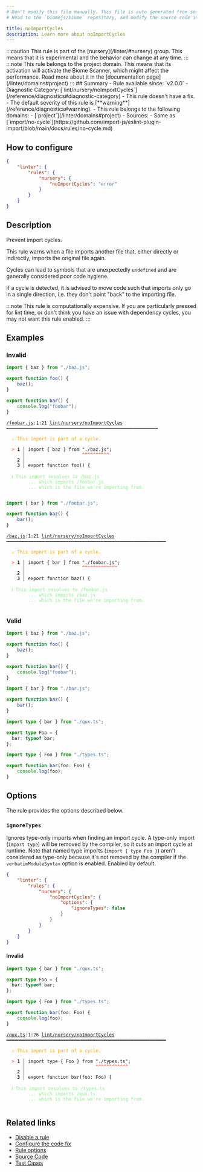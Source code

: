 ```yaml
---
# Don't modify this file manually. This file is auto generated from source, and you will lose your changes next time the website is built.
# Head to the `biomejs/biome` repository, and modify the source code in there.

title: noImportCycles
description: Learn more about noImportCycles
---
```


<Tabs>
<TabItem label="JavaScript (and super languages)" icon="seti:javascript">
:::caution
This rule is part of the [nursery](/linter/#nursery) group. This means that it is experimental and the behavior can change at any time.
:::
:::note
This rule belongs to the project domain. This means that its activation will activate the Biome Scanner, which might affect the performance. Read more about it in the [documentation page](/linter/domains#project)
:::
## Summary
- Rule available since: `v2.0.0`
- Diagnostic Category: [`lint/nursery/noImportCycles`](/reference/diagnostics#diagnostic-category)
- This rule doesn't have a fix.
- The default severity of this rule is [**warning**](/reference/diagnostics#warning).
- This rule belongs to the following domains:
  - [`project`](/linter/domains#project)
- Sources: 
  - Same as [`import/no-cycle`](https://github.com/import-js/eslint-plugin-import/blob/main/docs/rules/no-cycle.md)

## How to configure
```json title="biome.json"
{
	"linter": {
		"rules": {
			"nursery": {
				"noImportCycles": "error"
			}
		}
	}
}

```
## Description
Prevent import cycles.

This rule warns when a file imports another file that, either directly
or indirectly, imports the original file again.

Cycles can lead to symbols that are unexpectedly `undefined` and are
generally considered poor code hygiene.

If a cycle is detected, it is advised to move code such that imports
only go in a single direction, i.e. they don't point "back" to the
importing file.

:::note
This rule is computationally expensive. If you are particularly
pressed for lint time, or don't think you have an issue with dependency
cycles, you may not want this rule enabled.
:::

## Examples

### Invalid

```js title='foobar.js'
import { baz } from "./baz.js";

export function foo() {
    baz();
}

export function bar() {
    console.log("foobar");
}
```

<pre class="language-text"><code class="language-text"><a href="file:///foobar.js">/foobar.js</a>:1:21 <a href="https://biomejs.dev/linter/rules/no-import-cycles">lint/nursery/noImportCycles</a> ━━━━━━━━━━━━━━━━━━━━━━━━━━━━━━━━━━━━━━━━━━━━━━━━━━━━━━━━<br /><br />  <strong><span style="color: Orange;">⚠</span></strong> <span style="color: Orange;">This import is part of a cycle.</span><br />  <br />  <strong><span style="color: Tomato;">&gt;</span></strong> <strong>1 │ </strong>import &#123; baz &#125; from &quot;./baz.js&quot;;<br />   <strong>   │ </strong>                    <strong><span style="color: Tomato;">^</span></strong><strong><span style="color: Tomato;">^</span></strong><strong><span style="color: Tomato;">^</span></strong><strong><span style="color: Tomato;">^</span></strong><strong><span style="color: Tomato;">^</span></strong><strong><span style="color: Tomato;">^</span></strong><strong><span style="color: Tomato;">^</span></strong><strong><span style="color: Tomato;">^</span></strong><strong><span style="color: Tomato;">^</span></strong><strong><span style="color: Tomato;">^</span></strong><br />    <strong>2 │ </strong><br />    <strong>3 │ </strong>export function foo() &#123;<br />  <br />  <strong><span style="color: lightgreen;">ℹ</span></strong> <span style="color: lightgreen;">This import resolves to </span><span style="color: lightgreen;"><span style="color: lightgreen;">/baz.js</span></span><span style="color: lightgreen;"><br /></span>    <span style="color: lightgreen;">    ... which imports </span><span style="color: lightgreen;"><span style="color: lightgreen;">/foobar.js</span></span><span style="color: lightgreen;"><br /></span>    <span style="color: lightgreen;">    ... which is the file we're importing from.</span><br />  <br /></code></pre>

```js title='baz.js'
import { bar } from "./foobar.js";

export function baz() {
    bar();
}
```

<pre class="language-text"><code class="language-text"><a href="file:///baz.js">/baz.js</a>:1:21 <a href="https://biomejs.dev/linter/rules/no-import-cycles">lint/nursery/noImportCycles</a> ━━━━━━━━━━━━━━━━━━━━━━━━━━━━━━━━━━━━━━━━━━━━━━━━━━━━━━━━━━━<br /><br />  <strong><span style="color: Orange;">⚠</span></strong> <span style="color: Orange;">This import is part of a cycle.</span><br />  <br />  <strong><span style="color: Tomato;">&gt;</span></strong> <strong>1 │ </strong>import &#123; bar &#125; from &quot;./foobar.js&quot;;<br />   <strong>   │ </strong>                    <strong><span style="color: Tomato;">^</span></strong><strong><span style="color: Tomato;">^</span></strong><strong><span style="color: Tomato;">^</span></strong><strong><span style="color: Tomato;">^</span></strong><strong><span style="color: Tomato;">^</span></strong><strong><span style="color: Tomato;">^</span></strong><strong><span style="color: Tomato;">^</span></strong><strong><span style="color: Tomato;">^</span></strong><strong><span style="color: Tomato;">^</span></strong><strong><span style="color: Tomato;">^</span></strong><strong><span style="color: Tomato;">^</span></strong><strong><span style="color: Tomato;">^</span></strong><strong><span style="color: Tomato;">^</span></strong><br />    <strong>2 │ </strong><br />    <strong>3 │ </strong>export function baz() &#123;<br />  <br />  <strong><span style="color: lightgreen;">ℹ</span></strong> <span style="color: lightgreen;">This import resolves to </span><span style="color: lightgreen;"><span style="color: lightgreen;">/foobar.js</span></span><span style="color: lightgreen;"><br /></span>    <span style="color: lightgreen;">    ... which imports </span><span style="color: lightgreen;"><span style="color: lightgreen;">/baz.js</span></span><span style="color: lightgreen;"><br /></span>    <span style="color: lightgreen;">    ... which is the file we're importing from.</span><br />  <br /></code></pre>

### Valid

```js title='foo.js'
import { baz } from "./baz.js";

export function foo() {
    baz();
}
```

```js title='bar.js'
export function bar() {
    console.log("foobar");
}
```

```js title='baz.js'
import { bar } from "./bar.js";

export function baz() {
    bar();
}
```

```ts title='types.ts'
import type { bar } from "./qux.ts";

export type Foo = {
  bar: typeof bar;
};
```

```ts title='qux.ts'
import type { Foo } from "./types.ts";

export function bar(foo: Foo) {
    console.log(foo);
}
```

## Options

The rule provides the options described below.

### `ignoreTypes`

Ignores type-only imports when finding an import cycle. A type-only import (`import type`)
will be removed by the compiler, so it cuts an import cycle at runtime. Note that named type
imports (`import { type Foo }`) aren't considered as type-only because it's not removed by
the compiler if the `verbatimModuleSyntax` option is enabled. Enabled by default.

```json title='biome.json'
{
	"linter": {
		"rules": {
			"nursery": {
				"noImportCycles": {
					"options": {
						"ignoreTypes": false
					}
				}
			}
		}
	}
}

```

#### Invalid

```ts title='types.ts'
import type { bar } from "./qux.ts";

export type Foo = {
  bar: typeof bar;
};
```

```ts title='qux.ts'
import type { Foo } from "./types.ts";

export function bar(foo: Foo) {
    console.log(foo);
}
```

<pre class="language-text"><code class="language-text"><a href="file:///qux.ts">/qux.ts</a>:1:26 <a href="https://biomejs.dev/linter/rules/no-import-cycles">lint/nursery/noImportCycles</a> ━━━━━━━━━━━━━━━━━━━━━━━━━━━━━━━━━━━━━━━━━━━━━━━━━━━━━━━━━━━<br /><br />  <strong><span style="color: Orange;">⚠</span></strong> <span style="color: Orange;">This import is part of a cycle.</span><br />  <br />  <strong><span style="color: Tomato;">&gt;</span></strong> <strong>1 │ </strong>import type &#123; Foo &#125; from &quot;./types.ts&quot;;<br />   <strong>   │ </strong>                         <strong><span style="color: Tomato;">^</span></strong><strong><span style="color: Tomato;">^</span></strong><strong><span style="color: Tomato;">^</span></strong><strong><span style="color: Tomato;">^</span></strong><strong><span style="color: Tomato;">^</span></strong><strong><span style="color: Tomato;">^</span></strong><strong><span style="color: Tomato;">^</span></strong><strong><span style="color: Tomato;">^</span></strong><strong><span style="color: Tomato;">^</span></strong><strong><span style="color: Tomato;">^</span></strong><strong><span style="color: Tomato;">^</span></strong><strong><span style="color: Tomato;">^</span></strong><br />    <strong>2 │ </strong><br />    <strong>3 │ </strong>export function bar(foo: Foo) &#123;<br />  <br />  <strong><span style="color: lightgreen;">ℹ</span></strong> <span style="color: lightgreen;">This import resolves to </span><span style="color: lightgreen;"><span style="color: lightgreen;">/types.ts</span></span><span style="color: lightgreen;"><br /></span>    <span style="color: lightgreen;">    ... which imports </span><span style="color: lightgreen;"><span style="color: lightgreen;">/qux.ts</span></span><span style="color: lightgreen;"><br /></span>    <span style="color: lightgreen;">    ... which is the file we're importing from.</span><br />  <br /></code></pre>

## Related links

- [Disable a rule](/linter/#disable-a-rule)
- [Configure the code fix](/linter#configure-the-code-fix)
- [Rule options](/linter/#rule-options)
- [Source Code](https://github.com/biomejs/biome/blob/main/crates/biome_js_analyze/src/lint/nursery/no_import_cycles.rs)
- [Test Cases](https://github.com/biomejs/biome/blob/main/crates/biome_js_analyze/tests/specs/nursery/noImportCycles)

</TabItem>
</Tabs>

